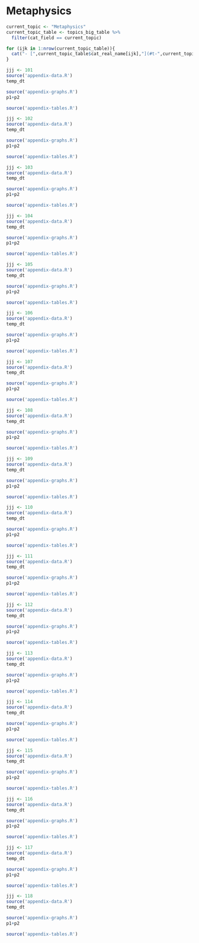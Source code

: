 # Metaphysics

```r
current_topic <- "Metaphysics"
current_topic_table <- topics_big_table %>% 
  filter(cat_field == current_topic)

for (ijk in 1:nrow(current_topic_table)){
  cat("- [",current_topic_table$cat_real_name[ijk],"](#t-",current_topic_table$cat_shortcode[ijk],")\n", sep="")
}
```

```r
jjj <- 101 
source('appendix-data.R') 
temp_dt
```

```r
source('appendix-graphs.R') 
p1+p2
```

```r
source('appendix-tables.R') 
```

```r
jjj <- 102 
source('appendix-data.R') 
temp_dt
```

```r
source('appendix-graphs.R') 
p1+p2
```

```r
source('appendix-tables.R') 
```

```r
jjj <- 103 
source('appendix-data.R') 
temp_dt
```

```r
source('appendix-graphs.R') 
p1+p2
```

```r
source('appendix-tables.R') 
```

```r
jjj <- 104 
source('appendix-data.R') 
temp_dt
```

```r
source('appendix-graphs.R') 
p1+p2
```

```r
source('appendix-tables.R') 
```

```r
jjj <- 105 
source('appendix-data.R') 
temp_dt
```

```r
source('appendix-graphs.R') 
p1+p2
```

```r
source('appendix-tables.R') 
```

```r
jjj <- 106 
source('appendix-data.R') 
temp_dt
```

```r
source('appendix-graphs.R') 
p1+p2
```

```r
source('appendix-tables.R') 
```

```r
jjj <- 107 
source('appendix-data.R') 
temp_dt
```

```r
source('appendix-graphs.R') 
p1+p2
```

```r
source('appendix-tables.R') 
```

```r
jjj <- 108 
source('appendix-data.R') 
temp_dt
```

```r
source('appendix-graphs.R') 
p1+p2
```

```r
source('appendix-tables.R') 
```

```r
jjj <- 109 
source('appendix-data.R') 
temp_dt
```

```r
source('appendix-graphs.R') 
p1+p2
```

```r
source('appendix-tables.R') 
```

```r
jjj <- 110 
source('appendix-data.R') 
temp_dt
```

```r
source('appendix-graphs.R') 
p1+p2
```

```r
source('appendix-tables.R') 
```

```r
jjj <- 111 
source('appendix-data.R') 
temp_dt
```

```r
source('appendix-graphs.R') 
p1+p2
```

```r
source('appendix-tables.R') 
```

```r
jjj <- 112 
source('appendix-data.R') 
temp_dt
```

```r
source('appendix-graphs.R') 
p1+p2
```

```r
source('appendix-tables.R') 
```

```r
jjj <- 113 
source('appendix-data.R') 
temp_dt
```

```r
source('appendix-graphs.R') 
p1+p2
```

```r
source('appendix-tables.R') 
```

```r
jjj <- 114 
source('appendix-data.R') 
temp_dt
```

```r
source('appendix-graphs.R') 
p1+p2
```

```r
source('appendix-tables.R') 
```

```r
jjj <- 115 
source('appendix-data.R') 
temp_dt
```

```r
source('appendix-graphs.R') 
p1+p2
```

```r
source('appendix-tables.R') 
```

```r
jjj <- 116 
source('appendix-data.R') 
temp_dt
```

```r
source('appendix-graphs.R') 
p1+p2
```

```r
source('appendix-tables.R') 
```

```r
jjj <- 117 
source('appendix-data.R') 
temp_dt
```

```r
source('appendix-graphs.R') 
p1+p2
```

```r
source('appendix-tables.R') 
```

```r
jjj <- 118 
source('appendix-data.R') 
temp_dt
```

```r
source('appendix-graphs.R') 
p1+p2
```

```r
source('appendix-tables.R') 
```